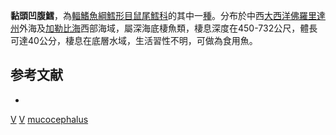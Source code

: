 {{Speciesbox
| genus = Ventrifossa
| species = mucocephalus
| status = NE
| status_system = iucn3.1
| trend = unknow
| authority = [[Marshall|Marshall]], 1973
| synonyms = 
}}
'''黏頭凹腹鱈'''，為[[輻鰭魚綱|輻鰭魚綱]][[鱈形目|鱈形目]][[鼠尾鱈科|鼠尾鱈科]]的其中一[[種|種]]。分布於中西[[大西洋|大西洋]][[佛羅里達州|佛羅里達州]]外海及[[加勒比海|加勒比海]]西部海域，屬深海底棲魚類，棲息深度在450-732公尺，體長可達40公分，棲息在底層水域，生活習性不明，可做為食用魚。

==参考文献==
*{{FishBase_species|genus=Ventrifossa|species=mucocephalus|year=2016|month=1}}

{{taxonbar}}

[[Category:1973年描述的鱼类|V]]
[[Category:食用魚|V]]
[[Category:凹腹鱈屬|mucocephalus]]